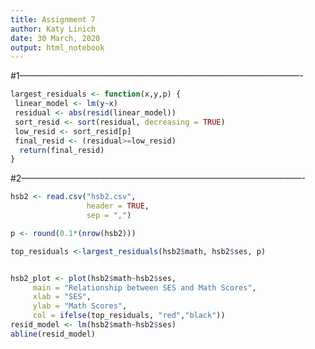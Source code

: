 ---
title: Assignment 7
author: Katy Linich
date: 30 March, 2020
output: html_notebook
---

#1-------------------------------------------------------------------------------------------------
```{r}
largest_residuals <- function(x,y,p) { 
 linear_model <- lm(y~x)
 residual <- abs(resid(linear_model))
 sort_resid <- sort(residual, decreasing = TRUE)
 low_resid <- sort_resid[p]
 final_resid <- (residual>=low_resid)
  return(final_resid)
}
```

#2-------------------------------------------------------------------------------------------------
```{r include=FALSE}
hsb2 <- read.csv("hsb2.csv",
                 header = TRUE,
                 sep = ",")

```
```{r echo=TRUE}
p <- round(0.1*(nrow(hsb2)))

```

```{r}
top_residuals <-largest_residuals(hsb2$math, hsb2$ses, p)


hsb2_plot <- plot(hsb2$math~hsb2$ses,
     main = "Relationship between SES and Math Scores",
     xlab = "SES",
     ylab = "Math Scores",
     col = ifelse(top_residuals, "red","black"))
resid_model <- lm(hsb2$math~hsb2$ses)
abline(resid_model)

```


